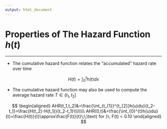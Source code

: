 ```yaml
---
output: html_document
---
```


# Properties of The Hazard Function $h(t)$

<hr/>

- The cumulative hazard function relates the "accumulated" hazard rate over time

$$H(t)=\displaystyle \int_{0}^{t} h(t)dx$$

- The cumulative hazard function may also be used to compute the average hazard rate $T \in (t_1,t_2]$ 

$$
\begin{aligned}
AHR(t_1,t_2)&=\frac{\int_{t_{1}}^{t_{2}}h(u)du}{t_2-t_1}=\frac{H(t_2)-H(t_1)}{t_2-t_1}\\\\\\\\ AHR(0,t)&=\frac{\int_{0}^{t}h(u)du}{t}=\frac{H(t)}{t}\approx\frac{F(t)}{t}\;\;\text{ for }\; F(t) < 0.10 
\end{aligned}
$$
